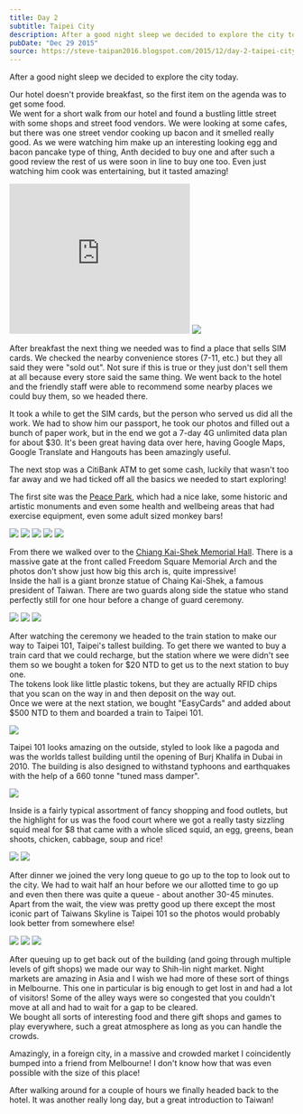 ```yaml
---
title: Day 2
subtitle: Taipei City
description: After a good night sleep we decided to explore the city today.   Our hotel doesn't provide breakfast, so the first item on the agenda was t...
pubDate: "Dec 29 2015"
source: https://steve-taipan2016.blogspot.com/2015/12/day-2-taipei-city.html
---
```



After a good night sleep we decided to explore the city today.

Our hotel doesn't provide breakfast, so the first item on the agenda was to get some food.  
We went for a short walk from our hotel and found a bustling little street with some shops and street food vendors. We were looking at some cafes, but there was one street vendor cooking up bacon and it smelled really good. As we were watching him make up an interesting looking egg and bacon pancake type of thing, Anth decided to buy one and after such a good review the rest of us were soon in line to buy one too. Even just watching him cook was entertaining, but it tasted amazing!

<iframe
  allowfullscreen=""
  data-thumbnail-src="https://i.ytimg.com/vi/5HkTwkz8rXk/0.jpg"
  frameborder="0"
  height="266"
  src="https://www.youtube.com/embed/5HkTwkz8rXk?feature=player_embedded"
  width="320"
></iframe>

<Img src="2015-taiwan-japan/v911b1qphj9fgttqkefo" />

After breakfast the next thing we needed was to find a place that sells SIM cards. We checked the nearby convenience stores (7-11, etc.) but they all said they were "sold out". Not sure if this is true or they just don't sell them at all because every store said the same thing. We went back to the hotel and the friendly staff were able to recommend some nearby places we could buy them, so we headed there.

It took a while to get the SIM cards, but the person who served us did all the work. We had to show him our passport, he took our photos and filled out a bunch of paper work, but in the end we got a 7-day 4G unlimited data plan for about $30. It's been great having data over here, having Google Maps, Google Translate and Hangouts has been amazingly useful.

The next stop was a CitiBank ATM to get some cash, luckily that wasn't too far away and we had ticked off all the basics we needed to start exploring!

The first site was the [Peace Park](https://goo.gl/maps/uoMEveEuch62), which had a nice lake, some historic and artistic monuments and even some health and wellbeing areas that had exercise equipment, even some adult sized monkey bars!

<Grid>
  <Img src="2015-taiwan-japan/evomfbfdob7vhnk2lqk5" />
  <Img src="2015-taiwan-japan/wv7mnaulmnu9xuaiwx2g" />
  <Img src="2015-taiwan-japan/njy58xyt5erxots8j0k2" />
  <Img src="2015-taiwan-japan/uleq7wyww646zuvzadxh" />
  <Img src="2015-taiwan-japan/ckl39f0d18xpaduvptvf" />
</Grid>

From there we walked over to the [Chiang Kai-Shek Memorial Hall](https://goo.gl/maps/39FqQAbixK92). There is a massive gate at the front called Freedom Square Memorial Arch and the photos don't show just how big this arch is, quite impressive!  
Inside the hall is a giant bronze statue of Chaing Kai-Shek, a famous president of Taiwan. There are two guards along side the statue who stand perfectly still for one hour before a change of guard ceremony.

<Grid>
  <Img src="2015-taiwan-japan/gxubbqqck9fa3b2xff3y" />
  <Img src="2015-taiwan-japan/qwx35m7sjivruu4jubpj" />
  <Img src="2015-taiwan-japan/dtjd3grxujbs1satcqrh" />
</Grid>

After watching the ceremony we headed to the train station to make our way to Taipei 101, Taipei's tallest building. To get there we wanted to buy a train card that we could recharge, but the station where we were didn't see them so we bought a token for $20 NTD to get us to the next station to buy one.  
The tokens look like little plastic tokens, but they are actually RFID chips that you scan on the way in and then deposit on the way out.  
Once we were at the next station, we bought "EasyCards" and added about $500 NTD to them and boarded a train to Taipei 101.

<Img src="2015-taiwan-japan/yc0soq4a2n6xnhorgfgs" />

Taipei 101 looks amazing on the outside, styled to look like a pagoda and was the worlds tallest building until the opening of Burj Khalifa in Dubai in 2010. The building is also designed to withstand typhoons and earthquakes with the help of a 660 tonne "tuned mass damper".

<Img src="2015-taiwan-japan/davolnvwvslj3td13hbd" />

Inside is a fairly typical assortment of fancy shopping and food outlets, but the highlight for us was the food court where we got a really tasty sizzling squid meal for $8 that came with a whole sliced squid, an egg, greens, bean shoots, chicken, cabbage, soup and rice!

<Grid>
  <Img src="2015-taiwan-japan/sfvtcelxqvflwgvpse2j" />
  <Img src="2015-taiwan-japan/uy2rhkfijmqrep99fluq" />
</Grid>

After dinner we joined the very long queue to go up to the top to look out to the city. We had to wait half an hour before we our allotted time to go up and even then there was quite a queue - about another 30-45 minutes. Apart from the wait, the view was pretty good up there except the most iconic part of Taiwans Skyline is Taipei 101 so the photos would probably look better from somewhere else!

<Grid>
  <Img src="2015-taiwan-japan/ya1kyr6znoxh0ex5erns" />
  <Img src="2015-taiwan-japan/jwvhljfctjkmhz8utv8f" />
  <Img src="2015-taiwan-japan/vzwmseebaruvtcjn3pxh" />
</Grid>

After queuing up to get back out of the building (and going through multiple levels of gift shops) we made our way to Shih-lin night market. Night markets are amazing in Asia and I wish we had more of these sort of things in Melbourne. This one in particular is big enough to get lost in and had a lot of visitors! Some of the alley ways were so congested that you couldn't move at all and had to wait for a gap to be cleared.  
We bought all sorts of interesting food and there gift shops and games to play everywhere, such a great atmosphere as long as you can handle the crowds.

Amazingly, in a foreign city, in a massive and crowded market I coincidently bumped into a friend from Melbourne! I don't know how that was even possible with the size of this place!

After walking around for a couple of hours we finally headed back to the hotel. It was another really long day, but a great introduction to Taiwan!
